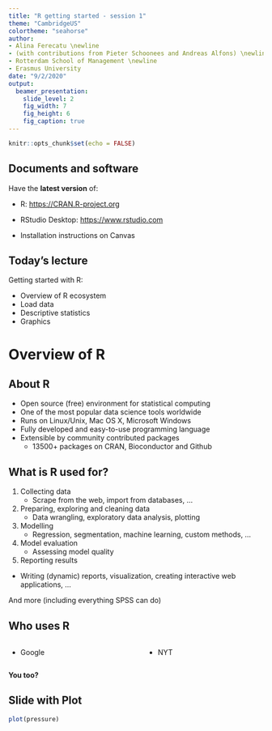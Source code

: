 ```yaml
---
title: "R getting started - session 1"
theme: "CambridgeUS"
colortheme: "seahorse"
author: 
- Alina Ferecatu \newline 
- (with contributions from Pieter Schoonees and Andreas Alfons) \newline
- Rotterdam School of Management \newline
- Erasmus University
date: "9/2/2020"
output: 
  beamer_presentation:
    slide_level: 2
    fig_width: 7
    fig_height: 6
    fig_caption: true
---
```


```r
knitr::opts_chunk$set(echo = FALSE)
```


## Documents and software

Have the **latest version** of:

- R: [https://CRAN.R-project.org](https://CRAN.R-project.org)
- RStudio Desktop: [https://www.rstudio.com](https://www.rstudio.com)

- Installation instructions on Canvas

## Today's lecture

Getting started with R:

- Overview of R ecosystem
- Load data
- Descriptive statistics
- Graphics

# Overview of R

## About R 

- Open source (free) environment for statistical computing
- One of the most popular data science tools worldwide
- Runs on Linux/Unix, Mac OS X, Microsoft Windows
- Fully developed and easy-to-use programming language
- Extensible by community contributed packages
    - 13500+ packages on CRAN, Bioconductor and Github

## What is R used for?

1. Collecting data
    - Scrape from the web, import from databases, ...
    
2. Preparing, exploring and cleaning data
    - Data wrangling, exploratory data analysis, plotting

3. Modelling
    - Regression, segmentation, machine learning, custom methods, ...

4. Model evaluation
   - Assessing model quality

5. Reporting results
  - Writing (dynamic) reports, visualization, creating interactive web applications, ...
  
And more (including everything SPSS can do)

## Who uses R
::: columns

:::: column

 - Google
::::

:::: column
 
- NYT
::::

:::

**You too?**

## Slide with Plot

```r
plot(pressure)
```

